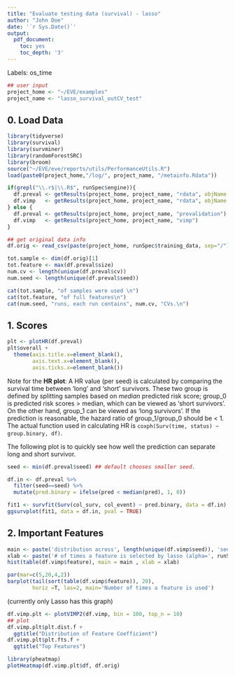 ```yaml
---
title: "Evaluate testing data (survival) - lasso"
author: "John Doe"
date: '`r Sys.Date()`'
output:
  pdf_document:
    toc: yes
    toc_depth: '3'
---
```


Labels: os_time


```r
## user input
project_home <- "~/EVE/examples"
project_name <- "lasso_survival_outCV_test"
```

## 0. Load Data

```r
library(tidyverse)
library(survival)
library(survminer)
library(randomForestSRC)
library(broom)
source("~/EVE/eve/reports/utils/PerformanceUtils.R")
load(paste0(project_home,"/log/", project_name, "/metainfo.Rdata"))

if(grepl("\\.r$|\\.R$", runSpec$engine)){
  df.preval <- getResults(project_home, project_name, "rdata", objName = "df_pred")
  df.vimp   <- getResults(project_home, project_name, "rdata", objName = "df_vimp")
} else {
  df.preval <- getResults(project_home, project_name, "prevalidation")
  df.vimp   <- getResults(project_home, project_name, "vimp")
}

## get original data info
df.orig <- read_csv(paste(project_home, runSpec$training_data, sep="/"))

tot.sample <- dim(df.orig)[1]
tot.feature <- max(df.preval$size)
num.cv <- length(unique(df.preval$cv))
num.seed <- length(unique(df.preval$seed))

cat(tot.sample, "of samples were used \n")
cat(tot.feature, "of full features\n")
cat(num.seed, "runs, each run contains", num.cv, "CVs.\n")
```


## 1. Scores

```r
plt <- plotHR(df.preval)
plt$overall +
  theme(axis.title.x=element_blank(),
        axis.text.x=element_blank(),
        axis.ticks.x=element_blank())
```

Note for the **HR plot**: A HR value (per seed) is calculated by comparing the survival time between 'long' and 'short' survivors. These two group is defined by splitting samples based on _median_ predicted risk score; group_0 is predicted risk scores > median, which can be viewed as 'short survivors'. On the other hand, group_1 can be viewed as 'long survivors'. If the prediction is reasonable, the hazard ratio of group_1/group_0 should be < 1. The actual function used in calculating HR is ```coxph(Surv(time, status) ~ group.binary, df)```.


The following plot is to quickly see how well the prediction can separate long and short survivor. 
```r
seed <- min(df.preval$seed) ## default chooses smaller seed.

df.in <- df.preval %>% 
  filter(seed==seed) %>% 
  mutate(pred.binary = ifelse(pred < median(pred), 1, 0))

fit1 <- survfit(Surv(col_surv, col_event) ~ pred.binary, data = df.in)
ggsurvplot(fit1, data = df.in, pval = TRUE)
```

## 2. Important Features

```r
main <- paste('distribution across', length(unique(df.vimp$seed)), 'seed x', length(unique(df.vimp$cv)),'CV')
xlab <- paste('# of times a feature is selected by lasso (alpha=', runSpec$alpha,')')
hist(table(df.vimp$feature), main = main , xlab = xlab)
```

```r
par(mar=c(5,20,4,2))
barplot(tail(sort(table(df.vimp$feature)), 20), 
        horiz =T, las=2, main='Number of times a feature is used')
```
(currently only Lasso has this graph)


```r
df.vimp.plt <- plotVIMP2(df.vimp, bin = 100, top_n = 10)
## plot
df.vimp.plt$plt.dist.f +
  ggtitle("Distribution of Feature Coefficient")
df.vimp.plt$plt.fts.f +
  ggtitle("Top Features")
```

```r
library(pheatmap)
plotHeatmap(df.vimp.plt$df, df.orig)
```


